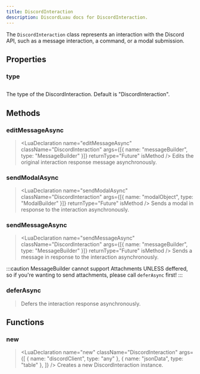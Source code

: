 ```yaml
---
title: DiscordInteraction
description: DiscordLuau docs for DiscordInteraction.
---
```


[//]: # "This file was automatically compiled through the Generator luau code under this repository"
[//]: # "if you want to edit the documentation of discord-luau, please write changes"
[//]: # "to the discord-luau repository itself, we extract the comments from discord-luau and translate"
[//]: # "them into markdown files that Nextra can interpret!"
[//]: # "----- DOCUMENT IMPORTS ----- "


[//]: # "----- DOCUMENT DESCRIPTION ----- "

The `DiscordInteraction` class represents an interaction with the Discord API, such as a message interaction, a command, or a modal submission.

[//]: # "----- DOCUMENT PROPERTIES ----- "

## Properties

### type

## <LuaProperty name="DiscordInteraction.type" type="string" />

The type of the DiscordInteraction. Default is "DiscordInteraction".

[//]: # "----- DOCUMENT METHODS ----- "

## Methods

### editMessageAsync

> <LuaDeclaration
>   name="editMessageAsync"
>   className="DiscordInteraction"
>   args={[{ name: "messageBuilder", type: "MessageBuilder" }]}
>   returnType="Future"
>   isMethod
> />
> Edits the original interaction response message asynchronously.

### sendModalAsync

> <LuaDeclaration
>   name="sendModalAsync"
>   className="DiscordInteraction"
>   args={[{ name: "modalObject", type: "ModalBuilder" }]}
>   returnType="Future"
>   isMethod
> />
> Sends a modal in response to the interaction asynchronously.

### sendMessageAsync

> <LuaDeclaration
>   name="sendMessageAsync"
>   className="DiscordInteraction"
>   args={[{ name: "messageBuilder", type: "MessageBuilder" }]}
>   returnType="Future"
>   isMethod
> />
> Sends a message in response to the interaction asynchronously.

:::caution
MessageBuilder cannot support Attachments UNLESS deffered, so if you're wanting to send attachments, please call `deferAsync` first!
:::

### deferAsync

> <LuaDeclaration
>   name="deferAsync"
>   className="DiscordInteraction"
>   args={[]}
>   returnType="Future"
>   isMethod
> />
> Defers the interaction response asynchronously.

[//]: # "----- DOCUMENT FUNCTIONS ----- "

## Functions

### new

> <LuaDeclaration
>   name="new"
>   className="DiscordInteraction"
>   args={[
>     { name: "discordClient", type: "any" },
>     { name: "jsonData", type: "table" },
>   ]}
> />
> Creates a new DiscordInteraction instance.
